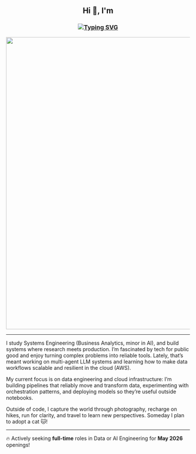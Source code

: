 <h2 style="text-align: center;">Hi 👋, I'm</h2>

<h3 align="center"><a href="https://git.io/typing-svg"><img src="https://readme-typing-svg.demolab.com?font=Fira+Code&size=25&pause=&color=8C5CF5&center=true&multiline=true&width=500&height=30&lines=Michael+Hoon" alt="Typing SVG" /></a></h3>

<div id="header" align="center">
  <img src="https://i.pinimg.com/originals/23/bd/01/23bd0157d8aaa3885bdd4273e8a91178.gif" width="800"/>
</div>

---

I study Systems Engineering (Business Analytics, minor in AI), and build systems where research meets production. I’m fascinated by tech for public good and enjoy turning complex problems into reliable tools. Lately, that’s meant working on multi-agent LLM systems and learning how to make data workflows scalable and resilient in the cloud (AWS). 

My current focus is on data engineering and cloud infrastructure: I’m building pipelines that reliably move and transform data, experimenting with orchestration patterns, and deploying models so they’re useful outside notebooks.

Outside of code, I capture the world through photography, recharge on hikes, run for clarity, and travel to learn new perspectives. Someday I plan to adopt a cat 🐱! 

---

🔥 Actively seeking **full-time** roles in Data or AI Engineering for **May 2026** openings!